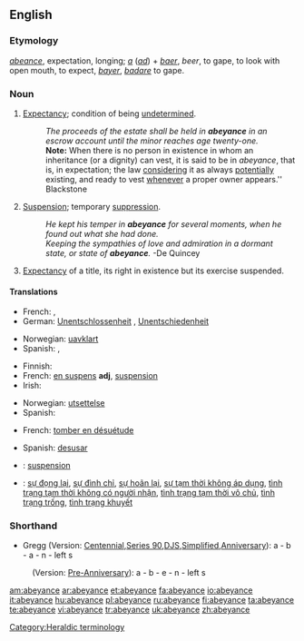 ==English==

===Etymology===
{{etyl|fro}} ''[[abeance]]'', expectation, longing; ''[[a]]'' {{etyl|la}} (''[[ad]]'') + ''[[baer]]'', ''beer'', to gape, to look with open mouth, to expect, {{etyl|fr}} ''[[bayer]]'', {{LL.}} ''[[badare]]'' to gape.

===Noun===
{{en-noun}}

# {{legal}} [[expectancy|Expectancy]]; condition of being [[undetermined]].
#: ''The proceeds of the estate shall be held in '''abeyance''' in an escrow account until the minor reaches age twenty-one.''
#: '''Note:''' When there is no person in existence in whom an inheritance (or a dignity) can vest, it is said to be in ''abeyance'', that is, in expectation; the law [[considering]] it as always [[potentially]] existing, and ready to vest [[whenever]] a proper owner appears.'' Blackstone
# [[suspension|Suspension]]; temporary [[suppression]].
#: ''He kept his temper in '''abeyance''' for several moments, when he found out what she had done.''
#: ''Keeping the sympathies of love and admiration in a dormant state, or state of '''abeyance'''.''  -De Quincey
# {{heraldry}} [[expectancy|Expectancy]] of a title, its right in existence but its exercise suspended.

====Translations====
{{trans-top|Expectancy; condition of being undetermined}}
* French: {{t+|fr|vacance|f}}, {{t+|fr|vacant}}
* German: [[Unentschlossenheit]] {{f}}, [[Unentschiedenheit]] {{f}}
{{trans-mid}}
* Norwegian: [[uavklart]]
* Spanish: {{t+|es|expectativa|f}}, {{t+|es|esperanza|f}}
{{trans-bottom}}

{{trans-top|Suspension; temporary suppression}}
* Finnish: {{t-|fi|lykkäys}}
* French: [[en suspens]] '''adj''', [[suspension]] {{f}}
* Irish: {{t|ga|fionraí|f|xs=Irish}}
{{trans-mid}}
* Norwegian: [[utsettelse]]
* Spanish: {{t-|es|suspensión|f}}
{{trans-bottom}}

{{trans-top|Expectancy of a title}}
{{trans-mid}}
{{trans-bottom}}

{{trans-top|To fall in abeyance}}
* French: [[tomber en désuétude]]
{{trans-mid}}
* Spanish: [[desusar]]
{{trans-bottom}}

{{checktrans-top}}
* {{ttbc|Interlingua}}: [[suspension]]
{{trans-mid}}
* {{ttbc|Vietnamese}}: [[sự đọng lại]], [[sự đình chỉ]], [[sự hoãn lại]], [[sự tạm thời không áp dụng]], [[tình trạng tạm thời không có người nhận]], [[tình trạng tạm thời vô chủ]], [[tình trạng trống]], [[tình trạng khuyết]]
{{trans-bottom}}

===Shorthand===
* Gregg (Version: [http://en.wikipedia.org/wiki/Gregg_Shorthand#Centennial_Gregg_Shorthand Centennial],[http://en.wikipedia.org/wiki/Gregg_Shorthand#Series_90_Gregg_Shorthand  Series 90],[http://en.wikipedia.org/wiki/Gregg_Shorthand#Diamond_Jubilee_Gregg_Shorthand  DJS],[http://en.wikipedia.org/wiki/Gregg_Shorthand#Simplified_Gregg_Shorthand Simplified],[http://en.wikipedia.org/wiki/Gregg_Shorthand#Anniversary_Gregg_Shorthand Anniversary]): a - b - a - n - left s
: (Version: [http://en.wikipedia.org/wiki/Gregg_Shorthand#Pre_Anniversary_Gregg_Shorthand Pre-Anniversary]): a - b - e - n - left s

[[Category:Heraldic terminology]]

[[am:abeyance]]
[[ar:abeyance]]
[[et:abeyance]]
[[fa:abeyance]]
[[io:abeyance]]
[[it:abeyance]]
[[hu:abeyance]]
[[pl:abeyance]]
[[ru:abeyance]]
[[fi:abeyance]]
[[ta:abeyance]]
[[te:abeyance]]
[[vi:abeyance]]
[[tr:abeyance]]
[[uk:abeyance]]
[[zh:abeyance]]